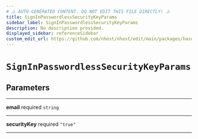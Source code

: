 ```yaml
---
# ⚠️ AUTO-GENERATED CONTENT. DO NOT EDIT THIS FILE DIRECTLY! ⚠️
title: SignInPasswordlessSecurityKeyParams
sidebar_label: SignInPasswordlessSecurityKeyParams
description: No description provided.
displayed_sidebar: referenceSidebar
custom_edit_url: https://github.com/nhost/nhost/edit/main/packages/hasura-auth-js/src/utils/types.ts#L54
---
```


# `SignInPasswordlessSecurityKeyParams`

## Parameters

---

**<span className="parameter-name">email</span>** <span className="optional-status">required</span> `string`

---

**<span className="parameter-name">securityKey</span>** <span className="optional-status">required</span> `"true"`

---
